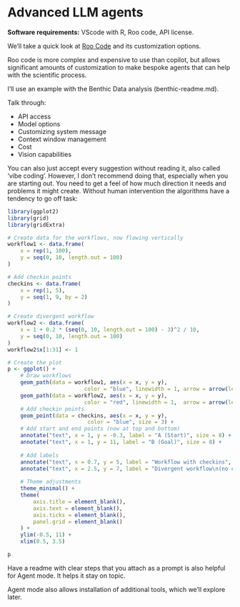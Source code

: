 # Advanced LLM agents

**Software requirements:** VScode with R, Roo code, API license.

We'll take a quick look at [Roo Code](https://docs.roocode.com/) and its customization options. 

Roo code is more complex and expensive to use than copilot, but allows significant amounts of customization to make bespoke agents that can help with the scientific process. 

I'll use an example with the Benthic Data analysis (benthic-readme.md). 

Talk through:

- API access
- Model options
- Customizing system message
- Context window management
- Cost
- Vision capabilities


You can also just accept every suggestion without reading it, also called 'vibe coding'. However, I don't recommend doing that, especially when you are starting out. You need to get a feel of how much direction it needs and problems it might create. Without human intervention the algorithms have a tendency to go off task: 

```r
library(ggplot2)
library(grid)
library(gridExtra)

# Create data for the workflows, now flowing vertically
workflow1 <- data.frame(
    x = rep(1, 100),
    y = seq(0, 10, length.out = 100)
)

# Add checkin points
checkins <- data.frame(
    x = rep(1, 5),
    y = seq(1, 9, by = 2)
)

# Create divergent workflow
workflow2 <- data.frame(
    x = 1 + 0.2 * (seq(0, 10, length.out = 100) - 3)^2 / 10,
    y = seq(0, 10, length.out = 100)
)
workflow2$x[1:31] <- 1

# Create the plot
p <- ggplot() +
    # Draw workflows
    geom_path(data = workflow1, aes(x = x, y = y), 
                        color = "blue", linewidth = 1, arrow = arrow(length = unit(0.3, "cm"))) +
    geom_path(data = workflow2, aes(x = x, y = y), 
                        color = "red", linewidth = 1,  arrow = arrow(length = unit(0.3, "cm"))) +
    # Add checkin points
    geom_point(data = checkins, aes(x = x, y = y), 
                         color = "blue", size = 3) +
    # Add start and end points (now at top and bottom)
    annotate("text", x = 1, y = -0.3, label = "A (Start)", size = 8) +
    annotate("text", x = 1, y = 11, label = "B (Goal)", size = 8) +
    
    # Add labels
    annotate("text", x = 0.7, y = 5, label = "Workflow with checkins", color = "blue", size = 7, angle = 90) +
    annotate("text", x = 2.5, y = 7, label = "Divergent workflow\n(no checkins)", color = "red", size = 7) +
    
    # Theme adjustments
    theme_minimal() +
    theme(
        axis.title = element_blank(),
        axis.text = element_blank(),
        axis.ticks = element_blank(),
        panel.grid = element_blank()
    ) +
    ylim(-0.5, 11) +
    xlim(0.5, 3.5)

p
```

Have a readme with clear steps that you attach as a prompt is also helpful for Agent mode. It helps it stay on topic. 

Agent mode also allows installation of additional tools, which we'll explore later. 
